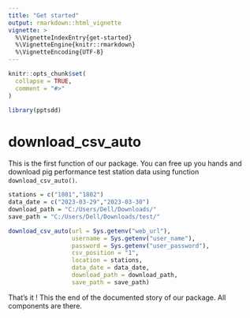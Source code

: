 ```yaml
---
title: "Get started"
output: rmarkdown::html_vignette
vignette: >
  %\VignetteIndexEntry{get-started}
  %\VignetteEngine{knitr::rmarkdown}
  %\VignetteEncoding{UTF-8}
---
```


```r
knitr::opts_chunk$set(
  collapse = TRUE,
  comment = "#>"
)
```

```r
library(pptsdd)
```

<!-- WARNING - This vignette is generated by {fusen} from /dev/flat_full.Rmd: do not edit by hand -->

```{=html}
<!-- 
Run this 'development' chunk

Store every call to library() that you need to run chunks line by line, as in a classical Rmd for analysis
-->
```

```{=html}
<!--
# Description of your package

This will fill the description of your package.
Fill and run the content of this chunk, before anything else. 

Note: when you will use other flat templates, this part will be in a separate file. Do not be surprised!
-->
```

# download_csv_auto

This is the first function of our package. You can free up you hands and download pig performance test station data using function `download_csv_auto()`.


```{=html}
<!-- 
This first section shows:

- the three parts necessary for a package: 'function', 'examples' and 'tests'.  
  + Note that the three following chunks have names accordingly.

-->
```

```{=html}
<!--
Here is an example on how to use the function.
This should be a reproducible and working example
-->
```

```r
stations = c("1801","1802")
data_date = c("2023-03-29","2023-03-30")
download_path = "C:/Users/Dell/Downloads/"
save_path = "C:/Users/Dell/Downloads/test/"

download_csv_auto(url = Sys.getenv("web_url"), 
                  username = Sys.getenv("user_name"), 
                  password = Sys.getenv("user_password"),
                  csv_position = "1",
                  location = stations, 
                  data_date = data_date, 
                  download_path = download_path,
                  save_path = save_path)

```

That's it ! This the end of the documented story of our package. All components are there.


```{=html}
<!-- 
# Inflate your package

You're one inflate from paper to box.
Build your package from this very Rmd using `fusen::inflate()` 
-->
```

```{=html}
<!-- 
- Verify your `"DESCRIPTION"` file has been updated
- Verify your function is in `"R/"` directory
- Verify your test is in `"tests/testthat/"` directory
- Verify this Rmd appears in `"vignettes/"` directory 
-->
```

